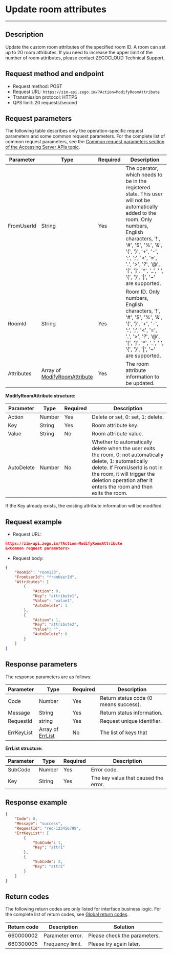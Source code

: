 # Update room attributes
---

## Description

Update the custom room attributes of the specified room ID. A room can set up to 20 room attributes. If you need to increase the upper limit of the number of room attributes, please contact  ZEGOCLOUD Technical Support.

## Request method and endpoint

- Request method: POST
- Request URL: `https://zim-api.zego.im/?Action=ModifyRoomAttribute`
- Transmission protocol: HTTPS
- QPS limit: 20 requests/second


## Request parameters

The following table describes only the operation-specific request parameters and some common request parameters. For the complete list of common request parameters, see the [Common request parameters section of the Accessing Server APIs topic](../Accessing%20Server%20APIs.mdx#common-parameters).

| Parameter        | Type                              | Required | Description                     |
| ---------------- | --------------------------------- | -------- | ------------------------ |
| FromUserId       | String                            | Yes      | The operator, which needs to be in the registered state. This user will not be automatically added to the room. Only numbers, English characters, '!', '#', '$', '%', '&', '(', ')', '+', '-', ':', ';', '\<', '=', '.', '>', '?', '@', '[', ']', '^', '_', ' ', '{', '}', '\|', '~' are supported. |
| RoomId           | String                            | Yes      | Room ID. Only numbers, English characters, '!', '#', '$', '%', '&', '(', ')', '+', '-', ':', ';', '\<', '=', '.', '>', '?', '@', '[', ']', '^', '_', ' ', '{', '}', '\|', '~' are supported.                   |
| Attributes       | Array of [ModifyRoomAttribute](#ModifyRoomAttribute) | Yes      | The room attribute information to be updated.         |


<a id="ModifyRoomAttribute"></a>
**ModifyRoomAttribute structure:**

| Parameter | Type   | Required | Description                                                                                                    |
| --------- | ------- | -------- | ------------------------------------------------------------------------------------------------------------ |
| Action     | Number  | Yes      | Delete or set, 0: set, 1: delete.                           |
| Key        | String  | Yes      | Room attribute key.                                                                                                  |
| Value      | String  | No       | Room attribute value.                                                                                              |
| AutoDelete | Number  | No       | Whether to automatically delete when the user exits the room, 0: not automatically delete, 1: automatically delete. If FromUserId is not in the room, it will trigger the deletion operation after it enters the room and then exits the room. |


<Note title="Description">
If the Key already exists, the existing attribute information will be modified.
</Note>


## Request example

- Request URL:

```json
https://zim-api.zego.im/?Action=ModifyRoomAttribute
&<Common request parameters>
```

- Request body:
```json
{
    "RoomId": "room123",
    "FromUserId": "fromUserId",
    "Attributes": [
        {
            "Action": 0,
            "Key": "attribute1",
            "Value": "value1",
            "AutoDelete": 1
        },
        {
            "Action": 1,
            "Key": "attribute2",
            "Value": "",
            "AutoDelete": 0
        }
    ]    
}
```

## Response parameters

The response parameters are as follows:

| Parameter  | Type                         | Required | Description                           |
| ---------- | ---------------------------- | -------- | ------------------------------------- |
| Code       | Number                       | Yes      | Return status code (0 means success). |
| Message    | String                       | Yes      | Return status information.            |
| RequestId  | string                       | Yes      | Request unique identifier.            |
| ErrKeyList | Array of [ErrList](#ErrList) | No       | The list of keys that                 |

<a id="ErrList"></a>
**ErrList structure:**

| Parameter | Type   | Required | Description           |
| -------- | ------ | -------- | -------------- |
| SubCode  | Number | Yes      | Error code.        |
| Key      | String | Yes      | The key value that caused the error. |


## Response example

```json
{
    "Code": 0,
    "Message": "success",
    "RequestId": "req-123456789",
    "ErrKeyList": [
        {
            "SubCode": 1,
            "Key": "attr1"
        },
        {
            "SubCode": 2,
            "Key": "attr2"
        }
    ]
}
```

## Return codes

The following return codes are only listed for interface business logic. For the complete list of return codes, see [Global return codes](../Return%20codes.mdx).

| Return code | Description | Solution         |
|------------|----------|------------------|
| 660000002  | Parameter error. | Please check the parameters.       |
| 660300005  | Frequency limit. | Please try again later.     |





